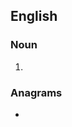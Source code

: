 ==English==

===Noun===
{{head|en|noun plural form}}

# {{plural of|guilder|lang=en}}

===Anagrams===
* {{anagrams|en|a=degilrsu|regulids|sludgier}}